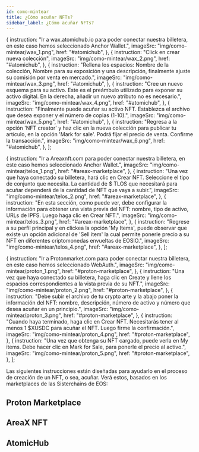```yaml
---
id: como-mintear
title: ¿Cómo acuñar NFTs?
sidebar_label: ¿Cómo acuñar NFTs?
---
```



  {
    instruction:
      "Ir a wax.atomichub.io para poder conectar nuestra billetera, en este caso hemos seleccionado Anchor Wallet.",
    imageSrc: "img/como-mintear/wax_1.png",
    href: "#atomichub",
  },
  {
    instruction: "Click en crear nueva colección",
    imageSrc: "img/como-mintear/wax_2.png",
    href: "#atomichub",
  },
  {
    instruction:
      "Rellena los espacios: Nombre de la colección, Nombre para su exposición y una descripción, finalmente ajuste su comisión por venta en mercado.",
    imageSrc: "img/como-mintear/wax_3.png",
    href: "#atomichub",
  },
  {
    instruction:
      "Cree un nuevo esquema para su activo. Este es el preámbulo utilizado para exponer su activo digital. En la derecha, añadir un nuevo atributo no es necesario.",
    imageSrc: "img/como-mintear/wax_4.png",
    href: "#atomichub",
  },
  {
    instruction:
      "Finalmente puede acuñar su activo NFT. Establezca el archivo que desea exponer y el número de copias (1-10).",
    imageSrc: "img/como-mintear/wax_5.png",
    href: "#atomichub",
  },
  {
    instruction:
      "Regresa a la opción 'NFT creator' y haz clic en la nueva colección para publicar tu artículo, en la opción 'Mark for sale'. Podrá fijar el precio de venta. Confirme la transacción.",
    imageSrc: "img/como-mintear/wax_6.png",
    href: "#atomichub",
  },
];

  {
    instruction:
      "Ir a Areaxnft.com para poder conectar nuestra billetera, en este caso hemos seleccionado Anchor Wallet.",
    imageSrc: "img/como-mintear/telos_1.png",
    href: "#areax-marketplace",
  },
  {
    instruction:
      "Una vez que haya conectado su billetera, hará clic en Crear NFT. Seleccione el tipo de conjunto que necesita. La cantidad de $ TLOS que necesitará para acuñar dependerá de la cantidad de NFT que vaya a subir.",
    imageSrc: "img/como-mintear/telos_2.png",
    href: "#areax-marketplace",
  },
  {
    instruction:
      "En esta sección, como puede ver, debe configurar la información para obtener una vista previa del NFT: nombre, tipo de activo, URLs de IPFS. Luego haga clic en Crear NFT.",
    imageSrc: "img/como-mintear/telos_3.png",
    href: "#areax-marketplace",
  },
  {
    instruction:
      "Regrese a su perfil principal y en clickea la opción 'My Items', puede observar que existe un opción adicional de 'Sell item' la cual permite ponerle precio a su NFT en diferentes criptomonedas envueltas de EOSIO.",
    imageSrc: "img/como-mintear/telos_4.png",
    href: "#areax-marketplace",
  },
];

  {
    instruction:
      "Ir a Protonmarket.com para poder conectar nuestra billetera, en este caso hemos seleccionado WebAuth.",
    imageSrc: "img/como-mintear/proton_1.png",
    href: "#proton-marketplace",
  },
  {
    instruction:
      "Una vez que haya conectado su billetera, haga clic en Create y llene los espacios correspondientes a la vista previa de su NFT.",
    imageSrc: "img/como-mintear/proton_2.png",
    href: "#proton-marketplace",
  },
  {
    instruction:
      "Debe subir el archivo de tu crypto arte y la abajo poner la información del NFT: nombre, descripción, número de activo y número que desea acuñar en un principio.",
    imageSrc: "img/como-mintear/proton_3.png",
    href: "#proton-marketplace",
  },
  {
    instruction:
      "Cuando haya terminado, haga clic en Crear NFT. Necesitarás tener al menos 1 $XUSDC para acuñar el NFT. Luego firme la confirmación.",
    imageSrc: "img/como-mintear/proton_4.png",
    href: "#proton-marketplace",
  },
  {
    instruction:
      "Una vez que obtenga su NFT cargado, puede verla en My items. Debe hacer clic en Mark for Sale, para ponerle el precio al activo.",
    imageSrc: "img/como-mintear/proton_5.png",
    href: "#proton-marketplace",
  },
];

Las siguientes instrucciones están diseñadas para ayudarlo en el proceso de creación de un NFT, o sea, acuñar. Verá estos, basados ​​en los marketplaces de las Sisterchains de EOS:

## Proton Marketplace

<CustomStepper Content={protonStepper} />

## AreaX NFT

<CustomStepper Content={areaxStepper} />

## AtomicHub

<CustomStepper Content={atomicHubStepper} />
